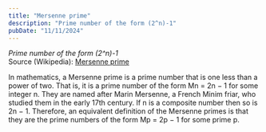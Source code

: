 ```yaml
---
title: "Mersenne prime"
description: "Prime number of the form (2^n)-1"
pubDate: "11/11/2024"
---
```


*Prime number of the form (2^n)-1*  
Source (Wikipedia): [Mersenne prime][1]

In mathematics, a Mersenne prime is a prime number that is one less than a power of two. That is, it is a prime number of the form Mn = 2n − 1 for some integer n. They are named after Marin Mersenne, a French Minim friar, who studied them in the early 17th century. If n is a composite number then so is 2n − 1. Therefore, an equivalent definition of the Mersenne primes is that they are the prime numbers of the form Mp = 2p − 1 for some prime p.

[1]: https://en.wikipedia.org/wiki/Mersenne_prime
